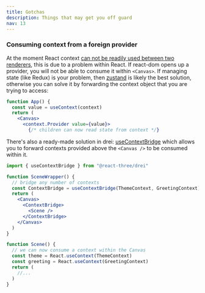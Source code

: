 ```yaml
---
title: Gotchas
description: Things that may get you off guard
nav: 13
---
```


### Consuming context from a foreign provider

At the moment React context [can not be readily used between two renderers](https://github.com/react-spring/react-three-fiber/issues/43), this is due to a problem within React. If react-dom opens up a provider, you will not be able to consume it within `<Canvas>`. If managing state (like Redux) is your problem, then [zustand](https://github.com/react-spring/zustand) is likely the best solution, otherwise you can solve it by forwarding the context object that you are trying to access:

```jsx
function App() {
  const value = useContext(context)
  return (
    <Canvas>
      <context.Provider value={value}>
        {/* children can now read state from context */}
```

There's also a ready-made solution in drei: [useContextBridge](https://github.com/pmndrs/drei#usecontextbridge) which allows you to forward contexts provided above the `<Canvas />` to be consumed within it.

```jsx
import { useContextBridge } from "@react-three/drei"

function SceneWrapper() {
  // bridge any number of contexts
  const ContextBridge = useContextBridge(ThemeContext, GreetingContext)
  return (
    <Canvas>
      <ContextBridge>
        <Scene />
      </ContextBridge>
    </Canvas>
  )
}

function Scene() {
  // we can now consume a context within the Canvas
  const theme = React.useContext(ThemeContext)
  const greeting = React.useContext(GreetingContext)
  return (
    //...
  )
}
```
